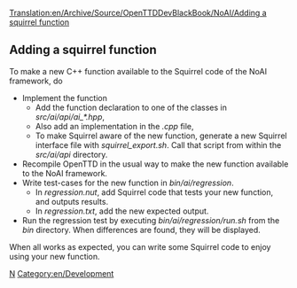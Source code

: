 [[Translation:en/Archive/Source/OpenTTDDevBlackBook/NoAI/Adding a squirrel function]]
{{en/Development/Navigation}}
==Adding a squirrel function==
To make a new C++ function available to the Squirrel code of the NoAI framework, do
* Implement the function
** Add the function declaration to one of the classes in ''src/ai/api/ai_*.hpp'',
** Also add an implementation in the ''.cpp'' file,
** To make Squirrel aware of the new function, generate a new Squirrel interface file with ''squirrel_export.sh''. Call that script from within the ''src/ai/api'' directory.
* Recompile OpenTTD in the usual way to make the new function available to the NoAI framework.
* Write test-cases for the new function in ''bin/ai/regression''.
** In ''regression.nut'', add Squirrel code that tests your new function, and outputs results.
** In ''regression.txt'', add the new expected output.
* Run the regression test by executing ''bin/ai/regression/run.sh'' from the ''bin'' directory. When differences are found, they will be displayed.

When all works as expected, you can write some Squirrel code to enjoy using your new function.

[[Category:en/Archive/Source/OpenTTDDevBlackBook|N]]
[[Category:en/Development]]